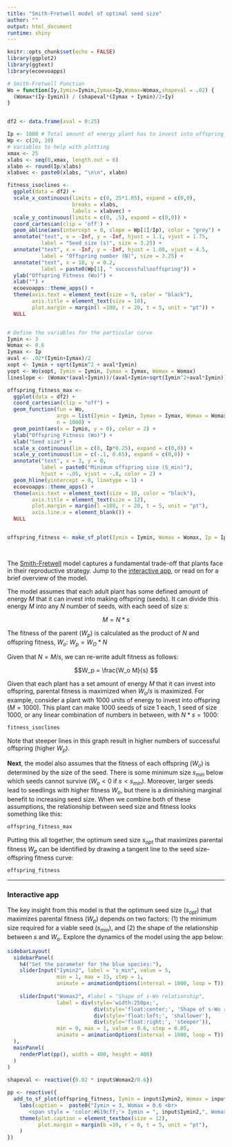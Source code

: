 ```yaml
---
title: "Smith-Fretwell model of optimal seed size"
author: ""
output: html_document
runtime: shiny
---
```



```r
knitr::opts_chunk$set(echo = FALSE)
library(ggplot2)
library(ggtext)
library(ecoevoapps)
```


```r
# Smith-Fretwell Function
Wo = function(Iy,Iymin=Iymin,Iymax=Ip,Womax=Womax,shapeval = .02) {
  (Womax*(Iy-Iymin)) / (shapeval*(Iymax + Iymin)/2+Iy)
}


df2 <- data.frame(xval = 0:25)

Ip <- 1000 # Total amount of energy plant has to invest into offspring
Wp <- c(20, 20)
# Variables to help with plotting
xmax <- 25
xlabs <- seq(0,xmax, length.out = 6)
xlabn <- round(Ip/xlabs)
xlabvec <- paste0(xlabs, "\n\n", xlabn)

fitness_isoclines <- 
  ggplot(data = df2) +
  scale_x_continuous(limits = c(0, 25*1.05), expand = c(0,0), 
                     breaks = xlabs, 
                     labels = xlabvec) +
  scale_y_continuous(limits = c(0, .5), expand = c(0,0)) +
  coord_cartesian(clip = 'off') +
  geom_abline(aes(intercept = 0, slope = Wp[1]/Ip), color = "grey") + 
  annotate("text", x = -Inf, y = -Inf, hjust = 1.1, vjust = 1.75,
           label = "Seed size (s)", size = 3.25) +
  annotate("text", x = -Inf, y = -Inf, hjust = 1.08, vjust = 4.5,
           label = "Offspring number (N)", size = 3.25) +
  annotate("text", x = 18, y = 0.2, 
           label = paste0(Wp[1], " successful\noffspring")) + 
  ylab("Offspring Fitness (Wo)") +
  xlab("") + 
  ecoevoapps::theme_apps() + 
  theme(axis.text = element_text(size = 9, color = "black"),
        axis.title = element_text(size = 10),
        plot.margin = margin(l =100, r = 20, t = 5, unit = "pt")) +
  NULL


# Define the variables for the particular curve
Iymin <- 3
Womax <- 0.6
Iymax <- Ip
aval <- .02*(Iymin+Iymax)/2
xopt <- Iymin + sqrt(Iymin^2 + aval*Iymin)
yopt <- Wo(xopt, Iymin = Iymin, Iymax = Iymax, Womax = Womax)
lineslope <- (Womax*(aval+Iymin))/(aval+Iymin+sqrt(Iymin^2+aval*Iymin))^2 

offspring_fitness_max <- 
  ggplot(data = df2) +
  coord_cartesian(clip = "off") +
  geom_function(fun = Wo,
                args = list(Iymin = Iymin, Iymax = Iymax, Womax = Womax),
                n = 1000) +
  geom_point(aes(x = Iymin, y = 0), color = 2) +
  ylab("Offspring Fitness (Wo)") +
  xlab("Seed size") +
  scale_x_continuous(lim = c(0, Ip*0.25), expand = c(0,0)) +
  scale_y_continuous(lim = c(-.1, 0.65), expand = c(0,0)) + 
  annotate("text", x = 3, y = 0, 
           label = paste0("Minimum offspring size (S_min)"),
           hjust = -.05, vjust = -.8, color = 2) +
  geom_hline(yintercept = 0, linetype = 1) + 
  ecoevoapps::theme_apps() + 
  theme(axis.text = element_text(size = 10, color = "black"),
        axis.title = element_text(size = 12),
        plot.margin = margin(l =100, r = 20, t = 5, unit = "pt"),
        axis.line.x = element_blank()) +
  NULL


offspring_fitness <- make_sf_plot(Iymin = Iymin, Womax = Womax, Ip = Ip)

  
```


The [Smith-Fretwell](https://www.jstor.org/stable/2459681) model captures a fundamental trade-off that plants face in their reproductive strategy. Jump to the [interactive app](#interactive), or read on for a brief overview of the model.

The model assumes that each adult plant has some defined amount of energy $M$ that it can invest into making offspring (seeds). It can divide this energy $M$ into any $N$ number of seeds, with each seed of size $s$:

$$M = N*s$$

The fitness of the parent ($W_p$) is calculated as the product of $N$ and offspring fitness, $W_o$: $W_p = W_O*N$

Given that $N = M/s$, we can re-write adult fitness as follows:

$$W_p = \frac{W_o M}{s} $$

Given that each plant has a set amount of energy $M$ that it can invest into offspring, parental fitness is maximized when $W_o/s$ is maximized. For example, consider a plant with 1000 units of energy to invest into offspring ($M = 1000$). This plant can make 1000 seeds of size 1 each, 1 seed of size 1000, or any linear combination of numbers in between, with $N*s = 1000$:


```r
fitness_isoclines
```

Note that steeper lines in this graph result in higher numbers of successful offspring (higher $W_p$).


**Next**, the model also assumes that the fitness of each offspring ($W_o$) is determined by the size of the seed. There is some minimum size $s_{min}$ below which seeds cannot survive ($W_o < 0$ if $s < s_{min}$). Moreover, larger seeds lead to seedlings with higher fitness $W_o$, but there is a diminishing marginal benefit to increasing seed size. When we combine both of these assumptions, the relationship between seed size and fitness looks something like this:

```r
offspring_fitness_max
```

Putting this all together, the optimum seed size $s_{opt}$ that maximizes parental fitness $W_p$ can be identified by drawing a tangent line to the seed size-offspring fitness curve:

```r
offspring_fitness
```

--------------------------------

### Interactive app {#interactive}

The key insight from this model is that the optimum seed size ($s_{opt}$) that maximizes parental fitness ($W_p$) depends on two factors: (1) the minimum size required for a viable seed ($s_{min}$), and (2) the shape of the relationship between $s$ and $W_o$.  Explore the dynamics of the model using the app below:

```r

sidebarLayout(
  sidebarPanel(
    h4("Set the parameter for the blue species:"),
    sliderInput("Iymin2", label = "s_min", value = 5,
                min = 1, max = 15, step = 1, 
                animate = animationOptions(interval = 1000, loop = T)),
    
    sliderInput("Womax2", #label = "Shape of s-Wo relationship",
                label = div(style='width:250px;', 
                            div(style='float:center;', 'Shape of s-Wo relationship'), 
                            div(style='float:left;', 'shallower'), 
                            div(style='float:right;', 'steeper')), 
                min = 0, max = 1, value = 0.6, step = 0.05, 
                animate = animationOptions(interval = 1000, loop = T))
  ),
  mainPanel(
    renderPlot(pp(), width = 400, height = 400)
  )
)
  
shapeval <- reactive({0.02 * input$Womax2/0.6})

pp <- reactive({
  add_to_sf_plot(offspring_fitness, Iymin = input$Iymin2, Womax = input$Womax2, Ip = Ip, shapeval = 0.02 * input$Womax2/0.6) + 
    labs(caption =  paste0("Iymin = 3, Womax = 0.6 <br> 
       <span style = 'color:#619cff;'> Iymin = ", input$Iymin2,", Womax =  ", input$Womax2,"</span>")) +
    theme(plot.caption = element_textbox(size = 12),
          plot.margin = margin(b =10, r = 0, t = 5, unit = "pt"),
    )
})

```

